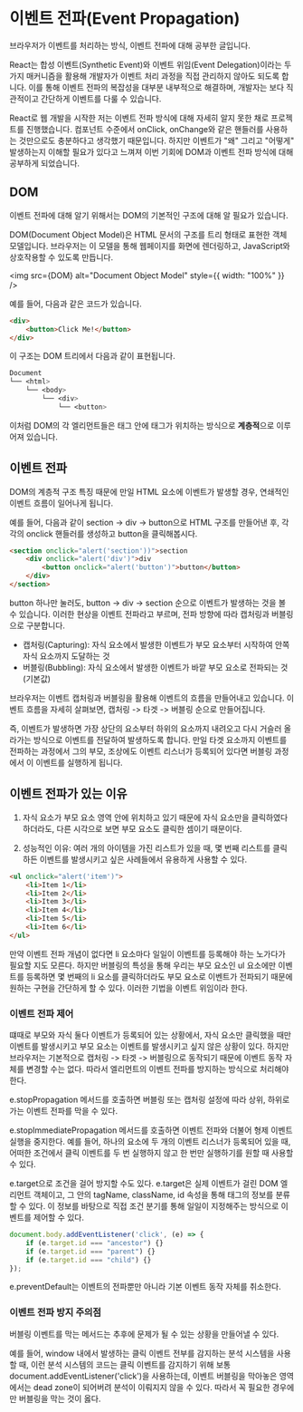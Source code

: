 
# 이벤트 전파(Event Propagation)
브라우저가 이벤트를 처리하는 방식, 이벤트 전파에 대해 공부한 글입니다.

React는 합성 이벤트(Synthetic Event)와 이벤트 위임(Event Delegation)이라는 두 가지 매커니즘을 활용해
개발자가 이벤트 처리 과정을 직접 관리하지 않아도 되도록 합니다. 이를 통해 이벤트 전파의 복잡성을 
대부분 내부적으로 해결하며, 개발자는 보다 직관적이고 간단하게 이벤트를 다룰 수 있습니다.

React로 웹 개발을 시작한 저는 이벤트 전파 방식에 대해 자세히 알지 못한 채로 프로젝트를 진행했습니다.
컴포넌트 수준에서 onClick, onChange와 같은 핸들러를 사용하는 것만으로도 충분하다고 생각했기 때문입니다.
하지만 이벤트가 "왜" 그리고 "어떻게" 발생하는지 이해할 필요가 있다고 느껴져 이번 기회에 
DOM과 이벤트 전파 방식에 대해 공부하게 되었습니다.

## DOM
이벤트 전파에 대해 알기 위해서는 DOM의 기본적인 구조에 대해 알 필요가 있습니다.

DOM(Document Object Model)은 HTML 문서의 구조를 트리 형태로 표현한 객체 모델입니다.
브라우저는 이 모델을 통해 웹페이지를 화면에 렌더링하고, JavaScript와 상호작용할 수 있도록 만듭니다.

<img src={DOM} alt="Document Object Model" style={{ width: "100%" }} />

예를 들어, 다음과 같은 코드가 있습니다.
```html
<div>
    <button>Click Me!</button>
</div>
```

이 구조는 DOM 트리에서 다음과 같이 표현됩니다.
```css
Document
└── <html>
    └── <body>
        └── <div>
            └── <button>
```

이처럼 DOM의 각 엘리먼트들은 태그 안에 태그가 위치하는 방식으로 **계층적**으로 이루어져 있습니다.

## 이벤트 전파
DOM의 계층적 구조 특징 때문에 만일 HTML 요소에 이벤트가 발생할 경우, 연쇄적인 이벤트 흐름이 일어나게 됩니다.

예를 들어, 다음과 같이 section -> div -> button으로 HTML 구조를 만들어낸 후, 각각의 onclick 핸들러를 
생성하고 button을 클릭해봅시다.
```html
<section onclick="alert('section'))">section
    <div onclick="alert('div')">div
        <button onclick="alert('button')">button</button>
    </div>
</section>
```

button 하나만 눌러도, button -> div -> section 순으로 이벤트가 발생하는 것을 볼 수 있습니다.
이러한 현상을 이벤트 전파라고 부르며, 전파 방향에 따라 캡처링과 버블링으로 구분합니다.

- 캡처링(Capturing): 자식 요소에서 발생한 이벤트가 부모 요소부터 시작하여 안쪽 자식 요소까지 도달하는 것
- 버블링(Bubbling): 자식 요소에서 발생한 이벤트가 바깥 부모 요소로 전파되는 것 (기본값)

브라우저는 이벤트 캡처링과 버블링을 활용해 이벤트의 흐름을 만들어내고 있습니다.
이벤트 흐름을 자세히 살펴보면, 캡처링 -> 타겟 -> 버블링 순으로 만들어집니다.

즉, 이벤트가 발생하면 가장 상단의 요소부터 하위의 요소까지 내려오고 다시 거슬러 올라가는 방식으로
이벤트를 전달하여 발생하도록 합니다. 만일 타겟 요소까지 이벤트를 전파하는 과정에서 그의 부모,
조상에도 이벤트 리스너가 등록되어 있다면 버블링 과정에서 이 이벤트를 실행하게 됩니다.

## 이벤트 전파가 있는 이유

1. 자식 요소가 부모 요소 영역 안에 위치하고 있기 때문에 자식 요소만을 클릭하였다 하더라도,
다른 시각으로 보면 부모 요소도 클릭한 셈이기 때문이다. 

2. 성능적인 이유: 여러 개의 아이템을 가진 리스트가 있을 때, 몇 번째 리스트를 클릭하든 이벤트를 
발생시키고 싶은 사례들에서 유용하게 사용할 수 있다.

```html
<ul onclick="alert('item')">
    <li>Item 1</li>
    <li>Item 2</li>
    <li>Item 3</li>
    <li>Item 4</li>
    <li>Item 5</li>
    <li>Item 6</li>
</ul>
```

만약 이벤트 전파 개념이 없다면 li 요소마다 일일이 이벤트를 등록해야 하는 노가다가 필요할 지도 모른다.
하지만 버블링의 특성을 통해 우리는 부모 요소인 ul 요소에만 이벤트를 등록하면 몇 번째의 li 요소를 클릭하더라도
부모 요소로 이벤트가 전파되기 때문에 원하는 구현을 간단하게 할 수 있다. 이러한 기법을 이벤트 위임이라 한다.

### 이벤트 전파 제어
떄때로 부모와 자식 둘다 이벤트가 등록되어 있는 상황에서, 자식 요소만 클릭했을 때만 이벤트를
발생시키고 부모 요소는 이벤트를 발생시키고 싶지 않은 상황이 있다.
하지만 브라우저는 기본적으로 캡처링 -> 타겟 -> 버블링으로 동작되기 때문에 이벤트 동작 자체를 
변경할 수는 없다. 따라서 엘리먼트의 이벤트 전파를 방지하는 방식으로 처리해야 한다.

e.stopPropagation 메서드를 호출하면 버블링 또는 캡처링 설정에 따라 상위, 하위로 가는 이벤트 
전파를 막을 수 있다.

e.stopImmediatePropagation 메서드를 호출하면 이벤트 전파와 더불어 형제 이벤트 실행을 중지한다.
예를 들어, 하나의 요소에 두 개의 이벤트 리스너가 등록되어 있을 때, 어떠한 조건에서 
클릭 이벤트를 두 번 실행하지 않고 한 번만 실행하기를 원할 때 사용할 수 있다.

e.target으로 조건을 걸어 방지할 수도 있다. e.target은 실제 이벤트가 걸린 DOM 엘리먼트 객체이고,
그 안의 tagName, className, id 속성을 통해 태그의 정보를 분류할 수 있다. 
이 정보를 바탕으로 직접 조건 분기를 통해 일일이 지정해주는 방식으로 이벤트를 제어할 수 있다.

```javascript
document.body.addEventListener('click', (e) => {
    if (e.target.id === "ancestor") {}
    if (e.target.id === "parent") {}
    if (e.target.id === "child") {}
});
```

e.preventDefault는 이벤트의 전파뿐만 아니라 기본 이벤트 동작 자체를 취소한다.

### 이벤트 전파 방지 주의점
버블링 이벤트를 막는 메서드는 추후에 문제가 될 수 있는 상황을 만들어낼 수 있다.

예를 들어, window 내에서 발생하는 클릭 이벤트 전부를 감지하는 분석 시스템을 사용할 때,
이런 분석 시스템의 코드는 클릭 이벤트를 감지하기 위해 보통 document.addEventListener('click')을
사용하는데, 이벤트 버블링을 막아놓은 영역에서는 dead zone이 되어버려 분석이 이뤄지지 않을 수 있다.
따라서 꼭 필요한 경우에만 버블링을 막는 것이 옳다.